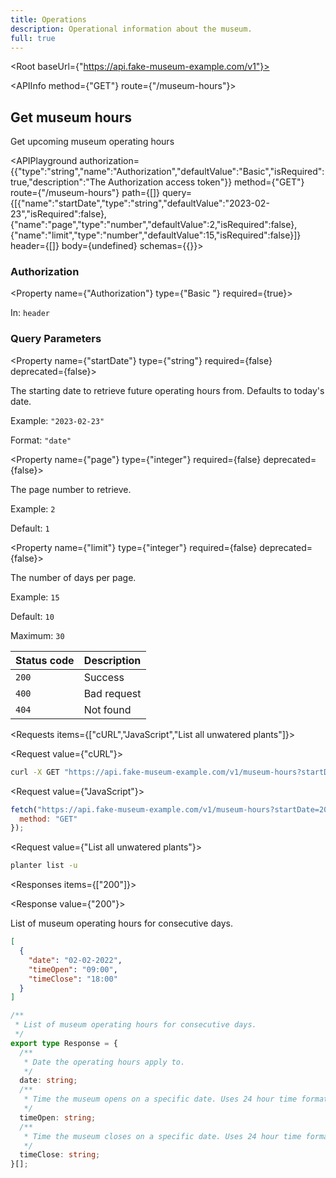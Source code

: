 ```yaml
---
title: Operations
description: Operational information about the museum.
full: true
---
```



<Root baseUrl={"https://api.fake-museum-example.com/v1"}>

<API>

<APIInfo method={"GET"} route={"/museum-hours"}>

## Get museum hours

Get upcoming museum operating hours

<APIPlayground authorization={{"type":"string","name":"Authorization","defaultValue":"Basic","isRequired":true,"description":"The Authorization access token"}} method={"GET"} route={"/museum-hours"} path={[]} query={[{"name":"startDate","type":"string","defaultValue":"2023-02-23","isRequired":false},{"name":"page","type":"number","defaultValue":2,"isRequired":false},{"name":"limit","type":"number","defaultValue":15,"isRequired":false}]} header={[]} body={undefined} schemas={{}}>

</APIPlayground>

### Authorization

<Property name={"Authorization"} type={"Basic <token>"} required={true}>

In: `header`

</Property>

### Query Parameters

<Property name={"startDate"} type={"string"} required={false} deprecated={false}>

The starting date to retrieve future operating hours from. Defaults to today's date.

<span>Example: `"2023-02-23"`</span>

<span>Format: `"date"`</span>

</Property>

<Property name={"page"} type={"integer"} required={false} deprecated={false}>

The page number to retrieve.

<span>Example: `2`</span>

<span>Default: `1`</span>

</Property>

<Property name={"limit"} type={"integer"} required={false} deprecated={false}>

The number of days per page.

<span>Example: `15`</span>

<span>Default: `10`</span>

<span>Maximum: `30`</span>

</Property>

| Status code | Description |
| ----------- | ----------- |
| `200` | Success |
| `400` | Bad request |
| `404` | Not found |

</APIInfo>

<APIExample>

<Requests items={["cURL","JavaScript","List all unwatered plants"]}>

<Request value={"cURL"}>

```bash
curl -X GET "https://api.fake-museum-example.com/v1/museum-hours?startDate=2023-02-23&page=2&limit=15"
```

</Request>

<Request value={"JavaScript"}>

```js
fetch("https://api.fake-museum-example.com/v1/museum-hours?startDate=2023-02-23&page=2&limit=15", {
  method: "GET"
});
```

</Request>

<Request value={"List all unwatered plants"}>

```bash
planter list -u
```

</Request>

</Requests>

<Responses items={["200"]}>

<Response value={"200"}>

List of museum operating hours for consecutive days.

<ResponseTypes>

<ExampleResponse>

```json
[
  {
    "date": "02-02-2022",
    "timeOpen": "09:00",
    "timeClose": "18:00"
  }
]
```

</ExampleResponse>

<TypeScriptResponse>

```ts
/**
 * List of museum operating hours for consecutive days.
 */
export type Response = {
  /**
   * Date the operating hours apply to.
   */
  date: string;
  /**
   * Time the museum opens on a specific date. Uses 24 hour time format (`HH:mm`).
   */
  timeOpen: string;
  /**
   * Time the museum closes on a specific date. Uses 24 hour time format (`HH:mm`).
   */
  timeClose: string;
}[];
```

</TypeScriptResponse>

</ResponseTypes>

</Response>

</Responses>

</APIExample>

</API>

</Root>